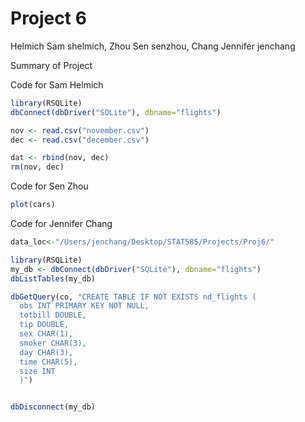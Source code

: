 Project 6
========================================================
Helmich        Sam shelmich,  Zhou        Sen  senzhou, Chang   Jennifer jenchang

Summary of Project

Code for Sam Helmich
```r
library(RSQLite)
dbConnect(dbDriver("SQLite"), dbname="flights")

nov <- read.csv("november.csv")
dec <- read.csv("december.csv")

dat <- rbind(nov, dec)
rm(nov, dec)

```


Code for Sen Zhou
```r
plot(cars)
```

Code for Jennifer Chang
```r
data_loc<-"/Users/jenchang/Desktop/STAT585/Projects/Proj6/"

library(RSQLite)
my_db <- dbConnect(dbDriver("SQLite"), dbname="flights")
dbListTables(my_db)

dbGetQuery(co, "CREATE TABLE IF NOT EXISTS nd_flights (
  obs INT PRIMARY KEY NOT NULL,
  totbill DOUBLE,
  tip DOUBLE,
  sex CHAR(1),
  smoker CHAR(3),
  day CHAR(3),
  time CHAR(5),
  size INT
  )")


dbDisconnect(my_db)
```

